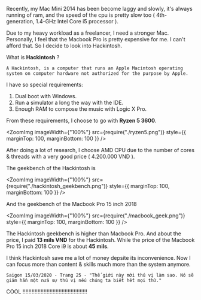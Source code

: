 
<div className={styles["Welcome"]}>

Recently, my Mac Mini 2014 has been become laggy and slowly, it's always running of ram, and the speed of the cpu is pretty slow too ( 4th-generation, 1.4-GHz Intel Core i5 processor ).

Due to my heavy workload as a freelancer, I need a stronger Mac. Personally, I feel that the Macbook Pro is pretty expensive for me. I can't afford that. So I decide to look into Hackintosh.

What is **Hackintosh** ?

    A Hackintosh, is a computer that runs an Apple Macintosh operating system on computer hardware not authorized for the purpose by Apple.

I have so special requirements:

1. Dual boot with Windows.
2. Run a simulator a long the way with the IDE.
3. Enough RAM to compose the music with Logic X Pro.

From these requirements, I choose to go with **Ryzen 5 3600**.

<ZoomImg
  imageWidth={"100%"}
  src={require("./ryzen5.png")}
  style={{ marginTop: 100, marginBottom: 100 }}
/>

After doing a lot of research, I choose AMD CPU due to the number of cores & threads with a very good price ( 4.200.000 VND ).

The geekbench of the Hackintosh is 

<ZoomImg
  imageWidth={"100%"}
  src={require("./hackintosh_geekbench.png")}
  style={{ marginTop: 100, marginBottom: 100 }}
/>

And the geekbench of the Macbook Pro 15 inch 2018


<ZoomImg
  imageWidth={"100%"}
  src={require("./macbook_geek.png")}
  style={{ marginTop: 100, marginBottom: 100 }}
/>

The Hackintosh geekbench is higher than Macbook Pro. And about the price, I paid **13 mils VND** for the Hackintosh. While the price of the Macbook Pro 15 inch 2018 Core i9 is about **45 mils**.

I think Hackintosh save me a lot of money depsite its inconvenience. Now I can focus more than content & skills much more than the system anymore.

    Saigon 15/03/2020 - Trang 25 - "Thế giới này mới thú vị làm sao. Nó sẽ giảm hẳn một nửa sự thú vị nếu chúng ta biết hết mọi thứ."

COOL !!!!!!!!!!!!!!!!!!!!!!!!!!!!!!!!!!!!!!!!!!!


</div>
